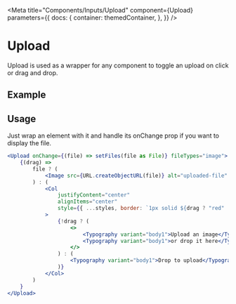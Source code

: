 
<Meta
    title="Components/Inputs/Upload"
    component={Upload}
    parameters={{
        docs: {
            container: themedContainer,
        },
    }}
/>

# Upload

Upload is used as a wrapper for any component to toggle an upload on click or drag and drop.

## Example

<Canvas>
    <Row justifyContent="center">
        <UploadExample />
    </Row>
</Canvas>

## Usage

Just wrap an element with it and handle its onChange prop if you want to display the file.

```jsx
<Upload onChange={(file) => setFiles(file as File)} fileTypes="image">
    {(drag) =>
        file ? (
            <Image src={URL.createObjectURL(file)} alt="uploaded-file" style={styles} />
        ) : (
            <Col
                justifyContent="center"
                alignItems="center"
                style={{ ...styles, border: `1px solid ${drag ? "red" : "white"}`, opacity: 0.5 }}
            >
                {!drag ? (
                    <>
                        <Typography variant="body1">Upload an image</Typography>
                        <Typography variant="body1">or drop it here</Typography>
                    </>
                ) : (
                    <Typography variant="body1">Drop to upload</Typography>
                )}
            </Col>
        )
    }
</Upload>
```
